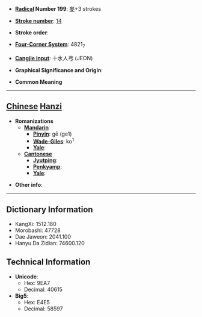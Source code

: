 * '''[[Wiktionary:Chinese radical index| Radical]] Number 199''': [[Wiktionary:Chinese radical index 麥|麥]]+3 strokes

* '''[[Wiktionary:Chinese total strokes index|Stroke number]]''': [[Wiktionary:Chinese total strokes index 14|14]]

* '''Stroke order''': 

* '''[[Wiktionary:Chinese four corner index|Four-Corner System]]''': 4821<sub>7</sub>

* '''[[Wiktionary:Chinese Cangjie index|Cangjie input]]''': 十水人弓 (JEON)

* '''Graphical Significance and Origin''': 

* '''Common Meaning'''

----

== [[Chinese]] [[Hanzi]] ==

* '''Romanizations'''
** '''[[Mandarin]]'''
*** '''[[Pinyin]]''': gē (ge1)
*** '''[[Wade-Giles]]''': ko<sup>1</sup>
*** '''[[Yale]]''': 
** '''[[Cantonese]]'''
*** '''[[Jyutping]]''':
*** '''[[Penkyamp]]''': 
*** '''[[Yale]]''': 

* '''Other info''': 

----

== Dictionary Information ==

* KangXi: 1512.180
* Morobashi: 47728
* Dae Jaweon: 2041.100
* Hanyu Da Zidian: 74600.120

== Technical Information ==

* '''Unicode''':
** Hex: 9EA7
** Decimal: 40615
* '''Big5''':
** Hex: E4E5
** Decimal: 58597